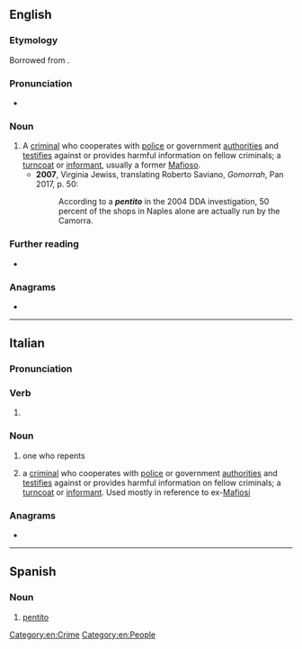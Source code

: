 ==English==

===Etymology===
Borrowed from {{bor|en|it|pentito|gloss=repentant}}.

===Pronunciation===
*{{a|UK}} {{IPA|en|/pɛnˈtiːtəʊ/}}

===Noun===
{{en-noun|pentiti}}

# A [[criminal]] who cooperates with [[police]] or government [[authorities]] and [[testifies]] against or provides harmful information on fellow criminals; a [[turncoat]] or [[informant]], usually a former [[Mafioso]]. {{defdate|from 20th c.}}
#*'''2007''', Virginia Jewiss, translating Roberto Saviano, ''Gomorrah'', Pan 2017, p. 50:
#*:According to a '''''pentito''''' in the 2004 DDA investigation, 50 percent of the shops in Naples alone are actually run by the Camorra.

===Further reading===
* {{pedia}}

===Anagrams===
* {{anagrams|en|a=einoptt|in petto|neti pot}}

[[Category:en:Crime]]
[[Category:en:People]]

----

==Italian==

===Pronunciation===
{{it-pr|pentìto}}

===Verb===
{{it-pp}}

# {{past participle of|it|pentirsi|nocat=1}}

===Noun===
{{it-noun|m}}

# one who repents
# {{lb|it|crime}} a [[criminal]] who cooperates with [[police]] or government [[authorities]] and [[testifies]] against or provides harmful information on fellow criminals; a [[turncoat]] or [[informant]]. Used mostly in reference to ex-[[Mafiosi]]

===Anagrams===
* {{anagrams|it|a=einoptt|pettino|pettinò|potenti}}

----

==Spanish==

===Noun===
{{es-noun|m}}

# [[#English|pentito]]